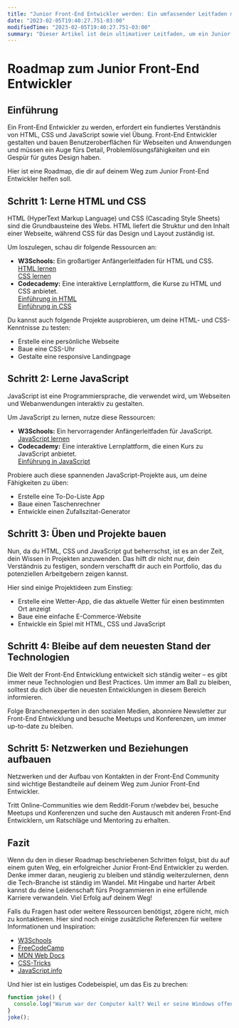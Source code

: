 ```yaml
---
title: "Junior Front-End Entwickler werden: Ein umfassender Leitfaden mit Tipps, Codebeispielen und Ressourcen"
date: "2023-02-05T19:40:27.751-03:00"
modifiedTime: "2023-02-05T19:40:27.751-03:00"
summary: "Dieser Artikel ist dein ultimativer Leitfaden, um ein Junior Front-End Entwickler zu werden. Mit Tipps, Ressourcen und schrittweiser Anleitung hilft dir dieser umfassende Guide, deine Karriereziele zu erreichen und ein kompetenter Front-End Entwickler zu werden."
---
```


# Roadmap zum Junior Front-End Entwickler

## Einführung

Ein Front-End Entwickler zu werden, erfordert ein fundiertes Verständnis von HTML, CSS und JavaScript sowie viel Übung. Front-End Entwickler gestalten und bauen Benutzeroberflächen für Webseiten und Anwendungen und müssen ein Auge fürs Detail, Problemlösungsfähigkeiten und ein Gespür für gutes Design haben.

Hier ist eine Roadmap, die dir auf deinem Weg zum Junior Front-End Entwickler helfen soll.

## Schritt 1: Lerne HTML und CSS

HTML (HyperText Markup Language) und CSS (Cascading Style Sheets) sind die Grundbausteine des Webs. HTML liefert die Struktur und den Inhalt einer Webseite, während CSS für das Design und Layout zuständig ist.

Um loszulegen, schau dir folgende Ressourcen an:

- **W3Schools:** Ein großartiger Anfängerleitfaden für HTML und CSS.  
  [HTML lernen](https://www.w3schools.com/html/)  
  [CSS lernen](https://www.w3schools.com/css/)
- **Codecademy:** Eine interaktive Lernplattform, die Kurse zu HTML und CSS anbietet.  
  [Einführung in HTML](https://www.codecademy.com/learn/introduction-to-html)  
  [Einführung in CSS](https://www.codecademy.com/learn/introduction-to-css)

Du kannst auch folgende Projekte ausprobieren, um deine HTML- und CSS-Kenntnisse zu testen:

- Erstelle eine persönliche Webseite
- Baue eine CSS-Uhr
- Gestalte eine responsive Landingpage

## Schritt 2: Lerne JavaScript

JavaScript ist eine Programmiersprache, die verwendet wird, um Webseiten und Webanwendungen interaktiv zu gestalten.

Um JavaScript zu lernen, nutze diese Ressourcen:

- **W3Schools:** Ein hervorragender Anfängerleitfaden für JavaScript.  
  [JavaScript lernen](https://www.w3schools.com/js/)
- **Codecademy:** Eine interaktive Lernplattform, die einen Kurs zu JavaScript anbietet.  
  [Einführung in JavaScript](https://www.codecademy.com/learn/introduction-to-javascript)

Probiere auch diese spannenden JavaScript-Projekte aus, um deine Fähigkeiten zu üben:

- Erstelle eine To-Do-Liste App
- Baue einen Taschenrechner
- Entwickle einen Zufallszitat-Generator

## Schritt 3: Üben und Projekte bauen

Nun, da du HTML, CSS und JavaScript gut beherrschst, ist es an der Zeit, dein Wissen in Projekten anzuwenden. Das hilft dir nicht nur, dein Verständnis zu festigen, sondern verschafft dir auch ein Portfolio, das du potenziellen Arbeitgebern zeigen kannst.

Hier sind einige Projektideen zum Einstieg:

- Erstelle eine Wetter-App, die das aktuelle Wetter für einen bestimmten Ort anzeigt
- Baue eine einfache E-Commerce-Website
- Entwickle ein Spiel mit HTML, CSS und JavaScript

## Schritt 4: Bleibe auf dem neuesten Stand der Technologien

Die Welt der Front-End Entwicklung entwickelt sich ständig weiter – es gibt immer neue Technologien und Best Practices. Um immer am Ball zu bleiben, solltest du dich über die neuesten Entwicklungen in diesem Bereich informieren.

Folge Branchenexperten in den sozialen Medien, abonniere Newsletter zur Front-End Entwicklung und besuche Meetups und Konferenzen, um immer up-to-date zu bleiben.

## Schritt 5: Netzwerken und Beziehungen aufbauen

Netzwerken und der Aufbau von Kontakten in der Front-End Community sind wichtige Bestandteile auf deinem Weg zum Junior Front-End Entwickler.

Tritt Online-Communities wie dem Reddit-Forum r/webdev bei, besuche Meetups und Konferenzen und suche den Austausch mit anderen Front-End Entwicklern, um Ratschläge und Mentoring zu erhalten.

## Fazit

Wenn du den in dieser Roadmap beschriebenen Schritten folgst, bist du auf einem guten Weg, ein erfolgreicher Junior Front-End Entwickler zu werden. Denke immer daran, neugierig zu bleiben und ständig weiterzulernen, denn die Tech-Branche ist ständig im Wandel. Mit Hingabe und harter Arbeit kannst du deine Leidenschaft fürs Programmieren in eine erfüllende Karriere verwandeln. Viel Erfolg auf deinem Weg!

Falls du Fragen hast oder weitere Ressourcen benötigst, zögere nicht, mich zu kontaktieren. Hier sind noch einige zusätzliche Referenzen für weitere Informationen und Inspiration:

- [W3Schools](https://www.w3schools.com/)
- [FreeCodeCamp](https://www.freecodecamp.org/)
- [MDN Web Docs](https://developer.mozilla.org/en-US/)
- [CSS-Tricks](https://css-tricks.com/)
- [JavaScript.info](https://javascript.info/)

Und hier ist ein lustiges Codebeispiel, um das Eis zu brechen:

```javascript
function joke() {
  console.log("Warum war der Computer kalt? Weil er seine Windows offen gelassen hat.");
}
joke();
```